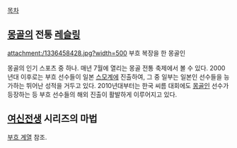 [[목차]]

== [[몽골]]의 전통 [[레슬링]] ==

attachment:/1336458428.jpg?width=500
부흐 복장을 한 몽골인


몽골의 인기 스포츠 중 하나. 매년 7월에 열리는 몽골 전통 축제에서 볼 수 있다.
2000년대 이후로는 부흐 선수들이 일본 [[스모]]계에 진출하여, 그 중 일부는 일본인 선수들을 능가하는 뛰어난 성적을 거두고 있다. 2010년대부터는 한국 씨름 대회에도 [[몽골인]] 선수가 등장하는 등 부흐 선수들의 해외 진출이 활발하게 이루어지고 있다.

== [[여신전생]] 시리즈의 마법 ==
[[부흐 계열]] 참조.
